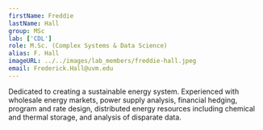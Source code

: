 ```yaml
---
firstName: Freddie
lastName: Hall
group: MSc
lab: ['CDL']
role: M.Sc. (Complex Systems & Data Science)
alias: F. Hall
imageURL: ../../images/lab_members/freddie-hall.jpeg
email: Frederick.Hall@uvm.edu
---
```


Dedicated to creating a sustainable energy system. Experienced with wholesale energy markets, power supply analysis, financial hedging, program and rate design, distributed energy resources including chemical and thermal storage, and analysis of disparate data.

